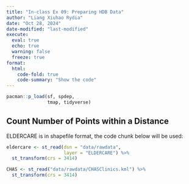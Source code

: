 ```yaml
---
title: "In-class Ex 09: Preparing HDB Data"
author: "Liang Xiuhao Rydia"
date: "Oct 28, 2024"
date-modified: "last-modified"
execute:
  eval: true
  echo: true
  warning: false
  freeze: true
format: 
  html:
    code-fold: true
    code-summary: "Show the code"
---
```


```r
pacman::p_load(sf, spdep,
               tmap, tidyverse)
```

## Count Number of Points within a Distance

ELDERCARE is in shapefile format, the code chunk below will be used:

```r
eldercare <- st_read(dsn = "data/rawdata",
                     layer = "ELDERCARE") %>% 
  st_transform(crs = 3414)
```

```r
CHAS <- st_read("data/rawdata/CHASClinics.kml") %>% 
  st_transform(crs = 3414)
```
